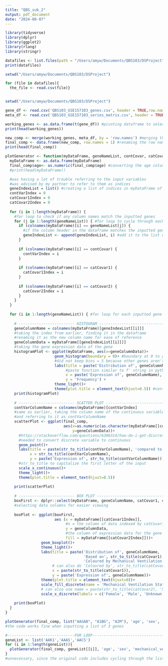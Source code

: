```yaml
---
title: "QBS_sub_2"
output: pdf_document
date: "2024-08-07"
---
```


```r
library(tidyverse)
library(dplyr)
library(ggplot2)
library(rlang)
library(stringr)
```

```r
datafiles <- list.files(path = "/Users/amyw/Documents/QBS103/DSProject", pattern = ".csv")
print(datafiles)

setwd("/Users/amyw/Documents/QBS103/DSProject")

for (file in datafiles){
  the_file <- read.csv(file)}


setwd("/Users/amyw/Documents/QBS103/DSProject")

gene_df <- read.csv('QBS103_GSE157103_genes.csv', header = TRUE,row.names = 1)
meta_df <- read.csv('QBS103_GSE157103_series_matrix.csv', header = TRUE, row.names = 1)

working_genes <- as.data.frame(t(gene_df)) #pivoting dataframe to select AAGAB as a column
print(head(working_genes))

new_comp <- merge(working_genes, meta_df, by = 'row.names') #merging the two dataframes using the row names
final_comp <- data.frame(new_comp, row.names = 1) #renaming the row names as the participant ID
print(head(final_comp))
```


```r
plotGenerator <- function(myDataFrame, geneNameList, contCovar, catCovar1, catCovar2) {
  myDataFrame <- as.data.frame(myDataFrame)
  final_comp$age<- as.numeric(final_comp$age) #converting the age column from characters to numerics
  #print(head(myDataFrame))

  #was having a lot of trouble referring to the input variables 
  #was advised by my partner to refer to them as indices
  geneIndexList = list() #creating a list of indices in myDataFrame of the genes
  contVarIndex = 0
  catCovar1Index = 0
  catCovar2Index = 0
  
  for (i in 1:length(myDataFrame)) { 
    #for loop to check if any column names match the inputted genes
    for (j in 1:length(geneNameList)) { #for loop to cycle through each gene
      if (colnames(myDataFrame)[i] == geneNameList[j]) {
        #if the column header in the dataframe matches the inputted gene
        geneIndexList <- append(geneIndexList, i) #add it to the list of gene indices
      }
      
      if (colnames(myDataFrame)[i] == contCovar) { 
        contVarIndex = i
      }
      
      if (colnames(myDataFrame)[i] == catCovar1) {
        catCovar1Index = i
      }
      
      if (colnames(myDataFrame)[i] == catCovar2) {
        catCovar2Index = i
      }
    }
  }
  
  for (i in 1:length(geneNameList)) { #for loop for each inputted gene
    
    # ------------------------- HISTOGRAM ---------------------------------
    geneColumnName = colnames(myDataFrame)[geneIndexList[[i]]]
    #taking the index from earlier, finding it in the dataframe
    #renaming it as the new column name for ease of reference
    geneColumnData = myDataFrame[[geneIndexList[[i]]]]
    #taking the gene expression data of the gene
    histogramPlot <- ggplot(myDataFrame, aes(x=geneColumnData))+
                      geom_histogram(boundary = 0)+ #boundary at 0 to group data
                      #did not keep bins = 5 because other genes aren't represented properly
                      labs(title = paste('Distribution of', geneColumnName),
                           #paste function similar to f' string in python
                           x = paste('Expression of', geneColumnName),
                           y = 'Frequency') +
                      theme_light()+
                      theme(plot.title = element_text(hjust=0.5)) #centering title
    print(histogramPlot)
    
    # ------------------------- SCATTER PLOT ------------------------------
    contVarColumnName = colnames(myDataFrame)[contVarIndex]
    #same as earlier, taking the column name of the continuous variable
    #and referring to it as contVarColumnName
    scatterPlot <- ggplot(final_comp, 
                          aes(x=as.numeric(as.character(myDataFrame[[contVarIndex]])), 
                              y=geneColumnData))+
      #https://stackoverflow.com/questions/6386314/how-do-i-get-discrete-factor-levels-to-be-treated-as-continuous
      #needed to convert discrete variable to continuous
      geom_point()+ 
      labs(title = paste(str_to_title(contVarColumnName), 'compared to distribution of gene', geneColumnName),
           x = str_to_title(contVarColumnName), 
           y = paste('Expression of', str_to_title(contVarColumnName)))+
      #str_to_title to capitalize the first letter of the input
      scale_x_continuous()+
      theme_light()+
      theme(plot.title = element_text(hjust=0.5))
    
    print(scatterPlot)
    
    # ------------------------- BOX PLOT ----------------------------------
    boxFirst <- dplyr::select(myDataFrame, geneColumnName, catCovar1, catCovar2) 
    #selecting data columns for easier viewing
     
    boxPlot <- ggplot(boxFirst, 
                      aes (x = myDataFrame[[catCovar1Index]], 
                           #x = the column of data indexed by catCovar1Index
                           y = geneColumnData, 
                           #the column of expression data for the gene
                           fill = myDataFrame[[catCovar2Index]]))+
                geom_boxplot()+
                theme_light()+
                labs(title = paste('Distribution of', geneColumnName, 
                                   'Based on', str_to_title(catCovar1), 
                                   'Coloured by Mechanical Ventilation Status'),
                     # can also do 'Coloured by', str_to_title(catCovar2)),
                     x = paste(str_to_title(catCovar1)), 
                     y = paste('Expression of', geneColumnName))+
                theme(plot.title = element_text(hjust=0))+
                scale_fill_discrete(name = 'Mechanical Ventilation Status')+
                # can also use name = paste(str_to_title(catCovar2), 'Status'
                scale_x_discrete(labels = c('Female', 'Male', 'Unknown'))
    
    print(boxPlot)
  }
}

plotGenerator(final_comp, list("AAGAB", "A1BG", "A2M"), 'age', 'sex', 'mechanical_ventilation')
#the code works fine when inputting a list of 3 genes

#------------------------------FOR LOOP----------------------------------
geneList <- list('AAK1','AAAS','AACS')
for (i in 1:length(geneList)){
  plotGenerator(final_comp, geneList[[i]], 'age', 'sex', 'mechanical_ventilation')
}
#unnecessary, since the original code includes cycling through the list of genes

```

